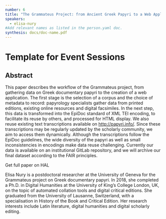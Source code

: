 ```yaml
---
number: 6
title: "The Grammateus Project: from Ancient Greek Papyri to a Web Application"
speakers:
  - elisa-nury
#Add relevant names as listed in the person.yaml doc.
synthesis: docs/doc-name.pdf
---
```


# Template for Event Sessions

## Abstract

This paper describes the workflow of the Grammateus project, from gathering data on Greek documentary papyri to the creation of a web application. The first stage is the selection of a corpus and the choice of metadata to record: papyrology specialists gather data from printed editions, existing online resources and digital facsimiles. In the next step, this data is transformed into the EpiDoc standard of XML TEI encoding, to facilitate its reuse by others, and processed for HTML display. We also reuse existing text transcriptions available on <http://papyri.info/>. Since these transcriptions may be regularly updated by the scholarly community, we aim to access them dynamically. Although the transcriptions follow the EpiDoc guidelines, the wide diversity of the papyri as well as small inconsistencies in encodings make data reuse challenging. Currently our data is available on an institutional GitLab repository, and we will archive our final dataset according to the FAIR principles.

<Link link="https://hal.archives-ouvertes.fr/hal-02534936">Get full paper on HAL</Link>
<Speakers>
<Speaker speaker="elisa-nury">

Elisa Nury is a postdoctoral researcher at the University of Geneva for the Grammateus project on Greek documentary papyri. In 2018, she completed a Ph.D. in Digital Humanities at the University of King’s College London, UK, on the topic of automated collation tools and digital critical editions. She graduated from the University of Lausanne, Switzerland, with a specialisation in History of the Book and Critical Edition. Her research interests include Latin literature, digital humanities and digital scholarly editing.

</Speaker>

</Speakers>
